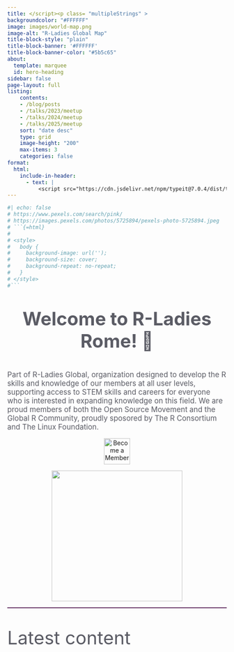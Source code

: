 ```yaml
---
title: </script><p class= "multipleStrings" >
backgroundcolor: "#FFFFFF"
image: images/world-map.png
image-alt: "R-Ladies Global Map"
title-block-style: "plain"
title-block-banner: '#FFFFFF'
title-block-banner-color: "#5b5c65"
about:
  template: marquee
  id: hero-heading  
sidebar: false
page-layout: full
listing:
    contents: 
    - /blog/posts
    - /talks/2023/meetup
    - /talks/2024/meetup
    - /talks/2025/meetup
    sort: "date desc"
    type: grid
    image-height: "200"
    max-items: 3
    categories: false
format:
  html:
    include-in-header: 
      - text: |
          <script src="https://cdn.jsdelivr.net/npm/typeit@7.0.4/dist/typeit.min.js">
---
```



```r
#| echo: false
# https://www.pexels.com/search/pink/
# https://images.pexels.com/photos/5725894/pexels-photo-5725894.jpeg
# ```{=html}
# 
# <style>
#   body {
#     background-image: url('');
#     background-size: cover;
#     background-repeat: no-repeat;
#   }
# </style>
#```
```


::: {style="margin-top: 10px; font-size: 3em; color: #5b5c65; font-weight: bold; text-align: center;"}
Welcome to R-Ladies Rome! 🌟
:::

::: {style="font-size: 1.2em; color: #5b5c65;"}
Part of R-Ladies Global, organization designed to develop the R skills and knowledge of our members at all user levels, supporting access to STEM skills and careers for everyone who is interested in expanding knowledge on this field. We are proud members of both the Open Source Movement and the Global R Community, proudly sposored by The R Consortium and The Linux Foundation. 
:::

<center><a href="https://www.meetup.com/rladies-rome/" target="_blank"><img src="images/subscribe.png" alt="Become a Member" height="60"/></a></center>

<center>
::: {#hero-heading}
![](images/rconsortium-removebg.png){width="300px"}
:::
</center>
::: {style="border-bottom: 2px solid #602b5f;"}
:::

::: {style="font-size: 3em; color: #5b5c65;"}
Latest content
:::



```{=html}
<style>
  .multipleStrings {
    font-size: 25px; 
    text-shadow: 1px 1px 1px #602b5f;
  }
</style>

<script>
  new TypeIt(".multipleStrings", {
    strings: [
    "Explore our community dedicated to promoting inclusivity in the R programming world 🌍",
    "Discover events, resources, and projects that empower women in technology 💪",
    "Join us in our mission and enjoy your journey with us! 🚀"],
    breakLines: false,
    loop: true,
    speed: 50
    }).go();
</script>
```

